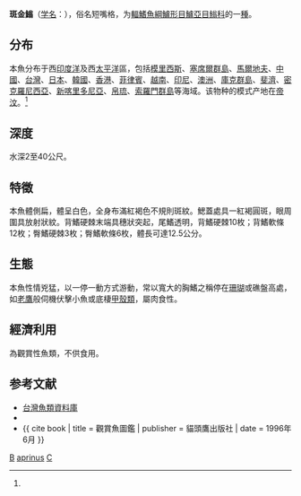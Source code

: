 {{Speciesbox
| genus = Cirrhitichthys
| species = aprinus
| status = NE
| status_system = 
| image = Cirrhitichthys aprinus.JPG
| authority = Cuvier et Valenciennes, 1829<ref name='id7965'>{{cite web| url =http://www.bioinfo.cn/db05/BjdwSpecies.php?action=view&id=7965| title =斑金䱵| work =中国动物物种编目数据库| publisher =中国科学院微生物研究所| author =中国科学院动物研究所| accessdate =2009-04-16| deadurl =yes| archiveurl =https://web.archive.org/web/20160305040944/http://www.bioinfo.cn/db05/BjdwSpecies.php?action=view&id=7965| archivedate =2016-03-05}}</ref>
| synonyms = *''Cirrhites aprinus''<br /><small>Cuvier, 1829</small>
}}

'''斑金䱵'''（[[学名|学名]]：{{lang|la|''Cirrhitichthys aprinus''}}），俗名短嘴格，为[[輻鰭魚綱|輻鰭魚綱]][[鱸形目|鱸形目]][[鱸亞目|鱸亞目]][[䱵科|䱵科]]的一[[種|種]]。

==分布==
本魚分布于西[[印度洋|印度洋]]及西[[太平洋|太平洋]]區，包括[[模里西斯|模里西斯]]、[[塞席爾群島|塞席爾群島]]、[[馬爾地夫|馬爾地夫]]、[[中國|中國]]、[[台灣|台灣]]、[[日本|日本]]、[[韓國|韓國]]、[[香港|香港]]、[[菲律賓|菲律賓]]、[[越南|越南]]、[[印尼|印尼]]、[[澳洲|澳洲]]、[[庫克群島|庫克群島]]、[[斐濟|斐濟]]、[[密克羅尼西亞|密克羅尼西亞]]、[[新喀里多尼亞|新喀里多尼亞]]、[[帛琉|帛琉]]、[[索羅門群島|索羅門群島]]等海域。该物种的模式产地在[[帝汶|帝汶]]。<ref name='id7965'/>

==深度==
水深2至40公尺。

==特徵==
本魚體側扁，體呈白色，全身布滿紅褐色不規則斑紋。鰓蓋處具一紅褐圓斑，眼周圍具放射狀紋。背鰭硬棘末端具穗狀突起，尾鰭透明，背鰭硬棘10枚；背鰭軟條 12枚；臀鰭硬棘3枚；臀鰭軟條6枚，體長可達12.5公分。

==生態==
本魚性情兇猛，以一停一動方式游動，常以寬大的胸鰭之稱停在[[珊瑚|珊瑚]]或礁盤高處，如[[老鷹|老鷹]]般伺機伏擊小魚或底棲[[甲殼類|甲殼類]]，屬肉食性。

==經濟利用==
為觀賞性魚類，不供食用。

== 参考文献 ==
{{reflist}}
*[http://fishdb.sinica.edu.tw/ 台灣魚類資料庫] {{Wayback|url=http://fishdb.sinica.edu.tw/ |date=20160304193340 }}
*{{FishBase_species|genus=Cirrhitichthys|species=aprinus|year=2011|month=12}}
*{{ cite book | title = 觀賞魚圖鑑 | publisher = 貓頭鷹出版社 | date = 1996年6月 }}

{{Taxonbar|from=Q3754303}}

[[Category:觀賞魚|B]]
[[Category:金䱵属|aprinus]]
[[Category:1829年描述的魚類|C]]